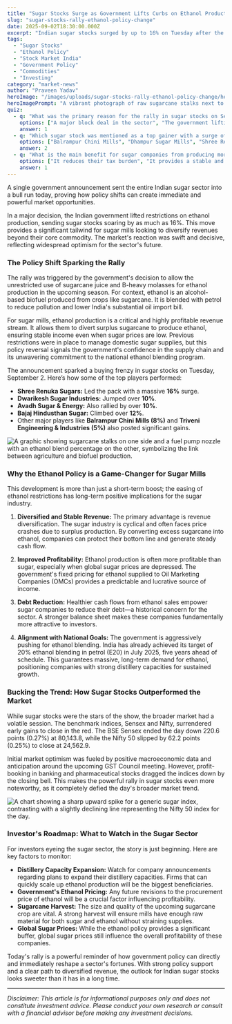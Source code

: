 ```yaml
---
title: "Sugar Stocks Surge as Government Lifts Curbs on Ethanol Production"
slug: "sugar-stocks-rally-ethanol-policy-change"
date: 2025-09-02T18:30:00.000Z
excerpt: "Indian sugar stocks surged by up to 16% on Tuesday after the government lifted restrictions on ethanol production from sugarcane. This major policy shift is set to significantly boost revenues for sugar mills, igniting a strong wave of investor interest."
tags:
  - "Sugar Stocks"
  - "Ethanol Policy"
  - "Stock Market India"
  - "Government Policy"
  - "Commodities"
  - "Investing"
category: "market-news"
author: "Praveen Yadav"
heroImage: "/images/uploads/sugar-stocks-rally-ethanol-policy-change/hero-image.jpg"
heroImagePrompt: "A vibrant photograph of raw sugarcane stalks next to a modern ethanol distillery, symbolizing the transformation of agriculture into biofuel and the growth of sugar stocks."
quiz:
  - q: "What was the primary reason for the rally in sugar stocks on September 2, 2025?"
    options: ["A major block deal in the sector", "The government lifting restrictions on ethanol production", "A sudden rise in global sugar prices"]
    answer: 1
  - q: "Which sugar stock was mentioned as a top gainer with a surge of over 16%?"
    options: ["Balrampur Chini Mills", "Dhampur Sugar Mills", "Shree Renuka Sugars"]
    answer: 2
  - q: "What is the main benefit for sugar companies from producing more ethanol?"
    options: ["It reduces their tax burden", "It provides a stable and alternative revenue stream", "It is a government mandate with no financial benefit"]
    answer: 1
---
```


A single government announcement sent the entire Indian sugar sector into a bull run today, proving how policy shifts can create immediate and powerful market opportunities.

In a major decision, the Indian government lifted restrictions on ethanol production, sending sugar stocks soaring by as much as 16%. This move provides a significant tailwind for sugar mills looking to diversify revenues beyond their core commodity. The market's reaction was swift and decisive, reflecting widespread optimism for the sector's future.

### The Policy Shift Sparking the Rally

The rally was triggered by the government's decision to allow the unrestricted use of sugarcane juice and B-heavy molasses for ethanol production in the upcoming season. For context, ethanol is an alcohol-based biofuel produced from crops like sugarcane. It is blended with petrol to reduce pollution and lower India's substantial oil import bill.

For sugar mills, ethanol production is a critical and highly profitable revenue stream. It allows them to divert surplus sugarcane to produce ethanol, ensuring stable income even when sugar prices are low. Previous restrictions were in place to manage domestic sugar supplies, but this policy reversal signals the government's confidence in the supply chain and its unwavering commitment to the national ethanol blending program.

The announcement sparked a buying frenzy in sugar stocks on Tuesday, September 2. Here’s how some of the top players performed:

*   **Shree Renuka Sugars:** Led the pack with a massive **16%** surge.
*   **Dwarikesh Sugar Industries:** Jumped over **10%**.
*   **Avadh Sugar & Energy:** Also rallied by over **10%**.
*   **Bajaj Hindusthan Sugar:** Climbed over **12%**.
*   Other major players like **Balrampur Chini Mills (8%)** and **Triveni Engineering & Industries (5%)** also posted significant gains.

![A graphic showing sugarcane stalks on one side and a fuel pump nozzle with an ethanol blend percentage on the other, symbolizing the link between agriculture and biofuel production.](/images/uploads/sugar-stocks-rally-ethanol-policy-change/sugarcane-to-ethanol.png)

### Why the Ethanol Policy is a Game-Changer for Sugar Mills

This development is more than just a short-term boost; the easing of ethanol restrictions has long-term positive implications for the sugar industry.

1.  **Diversified and Stable Revenue:** The primary advantage is revenue diversification. The sugar industry is cyclical and often faces price crashes due to surplus production. By converting excess sugarcane into ethanol, companies can protect their bottom line and generate steady cash flow.

2.  **Improved Profitability:** Ethanol production is often more profitable than sugar, especially when global sugar prices are depressed. The government's fixed pricing for ethanol supplied to Oil Marketing Companies (OMCs) provides a predictable and lucrative source of income.

3.  **Debt Reduction:** Healthier cash flows from ethanol sales empower sugar companies to reduce their debt—a historical concern for the sector. A stronger balance sheet makes these companies fundamentally more attractive to investors.

4.  **Alignment with National Goals:** The government is aggressively pushing for ethanol blending. India has already achieved its target of 20% ethanol blending in petrol (E20) in July 2025, five years ahead of schedule. This guarantees massive, long-term demand for ethanol, positioning companies with strong distillery capacities for sustained growth.

### Bucking the Trend: How Sugar Stocks Outperformed the Market

While sugar stocks were the stars of the show, the broader market had a volatile session. The benchmark indices, Sensex and Nifty, surrendered early gains to close in the red. The BSE Sensex ended the day down 220.6 points (0.27%) at 80,143.8, while the Nifty 50 slipped by 62.2 points (0.25%) to close at 24,562.9.

Initial market optimism was fueled by positive macroeconomic data and anticipation around the upcoming GST Council meeting. However, profit-booking in banking and pharmaceutical stocks dragged the indices down by the closing bell. This makes the powerful rally in sugar stocks even more noteworthy, as it completely defied the day's broader market trend.

![A chart showing a sharp upward spike for a generic sugar index, contrasting with a slightly declining line representing the Nifty 50 index for the day.](/images/uploads/sugar-stocks-rally-ethanol-policy-change/sugar-vs-nifty.png)

### Investor's Roadmap: What to Watch in the Sugar Sector

For investors eyeing the sugar sector, the story is just beginning. Here are key factors to monitor:

*   **Distillery Capacity Expansion:** Watch for company announcements regarding plans to expand their distillery capacities. Firms that can quickly scale up ethanol production will be the biggest beneficiaries.
*   **Government's Ethanol Pricing:** Any future revisions to the procurement price of ethanol will be a crucial factor influencing profitability.
*   **Sugarcane Harvest:** The size and quality of the upcoming sugarcane crop are vital. A strong harvest will ensure mills have enough raw material for both sugar and ethanol without straining supplies.
*   **Global Sugar Prices:** While the ethanol policy provides a significant buffer, global sugar prices still influence the overall profitability of these companies.

Today's rally is a powerful reminder of how government policy can directly and immediately reshape a sector's fortunes. With strong policy support and a clear path to diversified revenue, the outlook for Indian sugar stocks looks sweeter than it has in a long time.

***

*Disclaimer: This article is for informational purposes only and does not constitute investment advice. Please conduct your own research or consult with a financial advisor before making any investment decisions.*